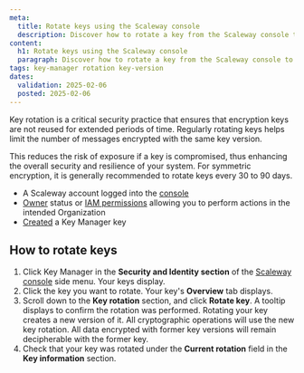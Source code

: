 ```yaml
---
meta:
  title: Rotate keys using the Scaleway console
  description: Discover how to rotate a key from the Scaleway console to decrypt your data using Scaleway's Key Manager.
content:
  h1: Rotate keys using the Scaleway console
  paragraph: Discover how to rotate a key from the Scaleway console to decrypt your data using Scaleway's Key Manager.
tags: key-manager rotation key-version
dates:
  validation: 2025-02-06
  posted: 2025-02-06
---
```



Key rotation is a critical security practice that ensures that encryption keys are not reused for extended periods of time. Regularly rotating keys helps limit the number of messages encrypted with the same key version.

This reduces the risk of exposure if a key is compromised, thus enhancing the overall security and resilience of your system. For symmetric encryption, it is generally recommended to rotate keys every 30 to 90 days.

<Requirements />

- A Scaleway account logged into the [console](https://console.scaleway.com)
- [Owner](/iam/concepts/#owner) status or [IAM permissions](/iam/concepts/#permission) allowing you to perform actions in the intended Organization
- [Created](/key-manager/how-to/create-km-key/) a Key Manager key

## How to rotate keys

1. Click Key Manager in the **Security and Identity section** of the [Scaleway console](https://console.scaleway.com) side menu. Your keys display.
2. Click the key you want to rotate. Your key's **Overview** tab displays.
3. Scroll down to the **Key rotation** section, and click **Rotate key**. A tooltip displays to confirm the rotation was performed.
    <Message type="note">
     Rotating your key creates a new version of it. All cryptographic operations will use the new key rotation. All data encrypted with former key versions will remain decipherable with the former key.
    </Message>
4. Check that your key was rotated under the **Current rotation** field in the **Key information** section.

